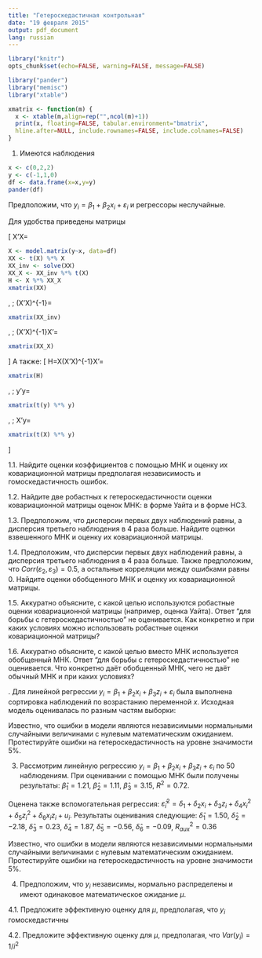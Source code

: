 ```yaml
---
title: "Гетероскедастичная контрольная"
date: "19 февраля 2015"
output: pdf_document
lang: russian
---
```


```r
library("knitr")
opts_chunk$set(echo=FALSE, warning=FALSE, message=FALSE)

library("pander")
library("memisc")
library("xtable")

xmatrix <- function(m) {
  x <- xtable(m,align=rep("",ncol(m)+1)) 
  print(x, floating=FALSE, tabular.environment="bmatrix", 
  hline.after=NULL, include.rownames=FALSE, include.colnames=FALSE)
}

```


1. Имеются наблюдения

```r
x <- c(0,2,2)
y <- c(-1,1,0)
df <- data.frame(x=x,y=y)
pander(df)
```

Предположим, что $y_i=\beta_1 + \beta_2 x_i + \varepsilon_i$ и регрессоры неслучайные.

Для удобства приведены матрицы 

\[
X'X=
```r
X <- model.matrix(y~x, data=df)
XX <- t(X) %*% X
XX_inv <- solve(XX)
XX_X <- XX_inv %*% t(X)
H <- X %*% XX_X 
xmatrix(XX)
```
, \;
(X'X)^{-1}=
```r
xmatrix(XX_inv)
```
, \;
(X'X)^{-1}X'=
```r
xmatrix(XX_X)
```
\]
А также:
\[
H=X(X'X)^{-1}X'=
```r
xmatrix(H)
```
, \;
y'y=
```r
xmatrix(t(y) %*% y)
```
, \;
X'y=
```r
xmatrix(t(X) %*% y)
```
\]

1.1. Найдите оценки коэффициентов с помощью МНК и оценку их ковариационной матрицы предполагая независимость и гомоскедастичность ошибок.

1.2. Найдите две робастных к гетероскедастичности оценки ковариационной матрицы оценок МНК: в форме Уайта и в форме HC3.

1.3. Предположим, что дисперсии первых двух наблюдений равны, а дисперсия третьего наблюдения в 4 раза больше. Найдите оценки взвешенного МНК и оценку их ковариационной матрицы.

1.4. Предположим, что дисперсии первых двух наблюдений равны, а дисперсия третьего наблюдения в 4 раза больше. Также предположим, что $Corr(\varepsilon_2, \varepsilon_3)=0.5$, а остальные корреляции между ошибками равны 0. Найдите оценки обобщенного МНК и оценку их ковариационной матрицы.

1.5. Аккуратно объясните, с какой целью используются робастные оценки ковариационной матрицы (например, оценка Уайта). Ответ "для борьбы с гетероскедастичностью" не оценивается. Как конкретно и при каких условиях можно использовать робастные оценки ковариационной матрицы?

1.6. Аккуратно объясните, с какой целью вместо МНК используется обобщенный МНК. Ответ "для борьбы с гетероскедастичностью" не оценивается. Что конкретно даёт обобщенный МНК, чего не даёт обычный МНК и при каких условиях?

\newpage
2. Для линейной регрессии $y_i = \beta_1 + \beta_2 x_i + \beta_3 z_i + \varepsilon_i$ была
выполнена сортировка наблюдений по возрастанию переменной $x$. Исходная модель оценивалась по разным частям выборки:
\begin{tabular}{c|cccc}
Выборка & $\hat{\beta}_1$ & $\hat{\beta}_2$ & $\hat{\beta}_3$ & $RSS$ \\
\hline 
$i=1,\ldots, 30$ & $0.96$ & $2.25$ & $3.44$ & $52.70$ \\ 
$i=1,\ldots, 11$ & $1.07$ & $2.46$ & $2.40$ & $5.55$ \\ 
$i=12,\ldots, 19$ & $1.32$ & $1.01$ & $2.88$ & $11.69$ \\ 
$i=20,\ldots, 30$ & $1.04$ & $2.56$ & $4.12$ & $16.00$ \\ 
\end{tabular} 

Известно, что ошибки в модели являются независимыми нормальными случайными величинами с нулевым математическим ожиданием. Протестируйте
ошибки на гетероскедастичность на уровне значимости 5\%.

3. Рассмотрим линейную регрессию $y_i = \beta_1 + \beta_2 x_i + \beta_3 z_i + \varepsilon_i$ по 50 наблюдениям. При оценивании с помощью МНК были получены результаты: $\hat{\beta}_1=1.21$, $\hat{\beta}_2=1.11$, $\hat{\beta}_3=3.15$, $R^2=0.72$.

Оценена также вспомогательная регрессия: $\hat{\varepsilon}^2_i=\delta_1+\delta_2 x_i +\delta_3 z_i+\delta_4 x_i^2+\delta_5 z_i^2+\delta_6 x_i z_i + u_i$. Результаты оценивания следующие: $\hat{\delta}_1=1.50$, $\hat{\delta}_2=-2.18$,  $\hat{\delta}_3=0.23$,  $\hat{\delta}_4=1.87$,  $\hat{\delta}_5=-0.56$,  $\hat{\delta}_6=-0.09$,  $R^2_{aux}=0.36$ 


Известно, что ошибки в модели являются независимыми нормальными случайными величинами с нулевым математическим ожиданием. Протестируйте
ошибки на гетероскедастичность на уровне значимости 5\%.

4. Предположим, что $y_i$ независимы, нормально распределены и имеют одинаковое математическое ожидание $\mu$. 

4.1. Предложите эффективную оценку для $\mu$, предполагая, что $y_i$ гомоскедастичны

4.2. Предложите эффективную оценку для $\mu$, предполагая, что $Var(y_i)=1/i^2$







